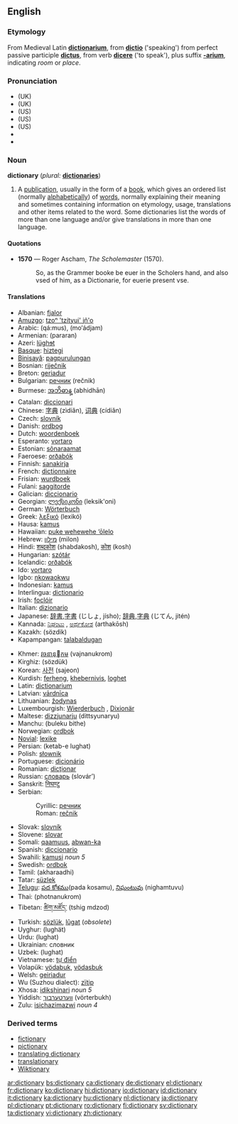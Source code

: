 ==English==

===Etymology===
From Medieval Latin '''[[dictionarium]]''', from '''[[dictio]]''' ('speaking') from perfect passive participle '''[[dictus]]''', from verb '''[[dicere]]''' ('to speak'), plus suffix '''[[-arium]]''', indicating ''room'' or ''place''.

===Pronunciation===
*(UK) {{IPA|/ˈdɪkʃən(ə)ɹɪ/}}
*(UK) {{SAMPA|/"dIkS@n(@)rI/}}
*(US) {{AHD|dĭk'shə-nĕr"ē}}
*(US) {{IPA|/ˈdɪkʃənˌɛɹɪ/}}
*(US) {{SAMPA|/"dIkS@n%ErI/}}
*{{audio|en-us-dictionary.ogg|Audio (US)}}
*{{audio|en-uk-dictionary.ogg|Audio (UK)}}

===Noun===
'''dictionary''' (''plural:'' '''[[dictionaries]]''')

# A [[publication]], usually in the form of a [[book]], which gives an ordered list (normally [[alphabetical]]ly) of [[word]]s, normally explaining their meaning and sometimes containing information on etymology, usage, translations and other items related to the word. Some dictionaries list the words of more than one language and/or give translations in more than one language.

====Quotations====
*'''1570''' — Roger Ascham, ''The Scholemaster'' (1570).
*:So, as the Grammer booke be euer in the Scholers hand, and also vsed of him, as a Dictionarie, for euerie present vse.

====Translations====
{{top}}
*Albanian: [[fjalor]]
*[[Amuzgo]]: [[tzoⁿ 'tzítyui' jñ'o]]
*Arabic: {{ARchar|[[قاموس]]}} (qá:mus), {{ARchar|[[معجم]]}} (mo‘ádjam)
*Armenian: (pararan)
*Azeri: [[lüghɘt]]
*[[Basque]]: [[hiztegi]]
*[[Binisayâ]]: [[pagpurulungan]]
*Bosnian: [[riječnik]]
*Breton: [[geriadur]]
*Bulgarian: [[речник]] (rečnik) {{m}}
*Burmese: [[အဘိဓာန္]] (abhidhān)
*Catalan: [[diccionari]] {{m}}
*Chinese: [[字典]] (zìdiǎn), [[词典]] (cídiǎn)
*Czech: [[slovník]] {{m}}
*Danish: [[ordbog]]
*Dutch: [[woordenboek]] {{n}}
*Esperanto: [[vortaro]]
*Estonian: [[sõnaraamat]]
*Faeroese: [[orðabók]]
*Finnish: [[sanakirja]]
*French: [[dictionnaire]] {{m}}
*Frisian: [[wurdboek]]
*Fulani: [[saggitorde]]
*Galician: [[diccionario]] {{m}}
*Georgian: [[ლექსიკონი]] (leksik'oni)
*German: [[Wörterbuch]] {{n}}
*Greek: [[λεξικό]] (lexikó) {{n}}
*Hausa: [[kamus]]
*Hawaiian: [[puke wehewehe ‘ōlelo]]
*Hebrew: [[מילון]] (milon)
*Hindi: [[शब्दकोश]] (shabdakosh), [[कोश]] (kosh)
*Hungarian: [[szótár]]
*Icelandic: [[orðabók]]
*Ido: [[vortaro]]
*Igbo: [[nkowaokwu]]
*Indonesian: [[kamus]]
*Interlingua: [[dictionario]]
*Irish: [[foclóir]] {{m}}
*Italian: [[dizionario]] {{m}}
*Japanese: [[辞書]],[[字書]] (じしょ, jísho); [[辞典]],[[字典]] (じてん, jitén)
*Kannada: [[ನಿಘಂಟು]] {{Unicode|(nighangṭu)}}, [[ಅರ್ಥಕೋಶ]] (arthakōsh)
*Kazakh: {{RUchar|[[сөздик]]}} (sözdik)
*Kapampangan: [[talabaldugan]]
{{mid}}
*Khmer: [[វចនានុកម]] (vajnanukrom)
*Kirghiz: {{RUchar|[[сөздүк]]}} (sözdük)
*Korean: [[사전]] (sajeon)
*Kurdish: [[ferheng]], [[khebernivis]], [[loghet]]
*Latin: [[dictionarium]] {{n}}
*Latvian: [[vārdnīca]] {{f}}
*Lithuanian: [[žodynas]] {{m}}
*Luxembourgish: [[Wierderbuch]] {{n}}, [[Dixionär]] {{m}}
*Maltese: [[dizzjunarju]] (dittsyunaryu)
*Manchu: (buleku bithe)
*Norwegian: [[ordbok]]
*[[Novial]]: [[lexike]]
*Persian: {{FAchar|[[کتب لغت]]}} (ketab-e lughat)
*Polish: [[słownik]] {{m}}
*Portuguese: [[dicionário]] {{m}}
*Romanian: [[dicţionar]] {{n}}
*Russian: [[словарь]] (slovár’) {{m}}
*Sanskrit: [[निघण्टु]] {{Unicode|(nighaṇṭu)}}
*Serbian:
*:Cyrillic: [[речник#Serbian|речник]] {{m}}
*:Roman: [[rečnik#Serbian|rečnik]] {{m}}
*Slovak: [[slovník]] {{m}}
*Slovene: [[slovar]] {{m}}
*Somali: [[qaamuus]], [[abwan-ka]]
*Spanish: [[diccionario]] {{m}}
*Swahili: [[kamusi]] ''noun 5''
*Swedish: [[ordbok]]
*Tamil: (akharaadhi)
*Tatar: [[süzlek]]
*[[Telugu]]: [[పద కోశము]](pada kosamu), [[నిఘంటువు]] (nighamtuvu)
*Thai: {{THchar|[[พจนานุกรม]]}} (photnanukrom)
*Tibetan: [[ཚིག་མཛོད་]] (tshig mdzod)
*Turkish: [[sözlük]], [[lugat|lûgat]] (''obsolete'')
*Uyghur: (lughät)
*Urdu: {{FAchar|[[لغت]]}} (lughat)
*Ukrainian: словник
*Uzbek: {{RUchar|[[луғат]]}} (lughat)
*Vietnamese: [[tự điển]]
*Volapük: [[vödabuk]],  [[vödasbuk]]
*Welsh: [[geiriadur]]
*Wu (Suzhou dialect): [[zïtip]]
*Xhosa: [[idikshinari]] ''noun 5''
*Yiddish: [[ווערטערבוך]] (vörterbukh)
*Zulu: [[isichazimazwi]] ''noun 4''
{{bottom}}

===Derived terms===
*[[fictionary]]
*[[pictionary]]
*[[translating dictionary]]
*[[translationary]]
*[[Wiktionary]]

[[ar:dictionary]]
[[bs:dictionary]]
[[ca:dictionary]]
[[de:dictionary]]
[[el:dictionary]]
[[fr:dictionary]]
[[ko:dictionary]]
[[hi:dictionary]]
[[io:dictionary]]
[[id:dictionary]]
[[it:dictionary]]
[[ka:dictionary]]
[[hu:dictionary]]
[[nl:dictionary]]
[[ja:dictionary]]
[[pl:dictionary]]
[[pt:dictionary]]
[[ro:dictionary]]
[[fi:dictionary]]
[[sv:dictionary]]
[[ta:dictionary]]
[[vi:dictionary]]
[[zh:dictionary]]